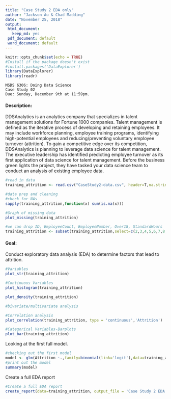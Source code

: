 ```yaml
---
title: "Case Study 2 EDA only"
author: "Jackson Au & Chad Madding"
date: "November 25, 2018"
output:
 html_document:
   keep_md: yes
 pdf_document: default
 word_document: default
---
```


```r
knitr::opts_chunk$set(echo = TRUE)
#Install if the package doesn't exist 
#install.packages('DataExplorer') 
library(DataExplorer)
library(readr)
```

    MSDS 6306: Doing Data Science
    Case Study 02
    Due: Sunday, December 9th at 11:59pm. 

#### Description:
DDSAnalytics is an analytics company that specializes in talent management solutions for Fortune 1000 companies. Talent management is defined as the iterative process of developing and retaining employees. It may include workforce planning, employee training programs, identifying high-potential employees and reducing/preventing voluntary employee turnover (attrition). To gain a competitive edge over its competition, DDSAnalytics is planning to leverage data science for talent management. The executive leadership has identified predicting employee turnover as its first application of data science for talent management. Before the business green lights the project, they have tasked your data science team to conduct an analysis of existing employee data.

```r
#read in data
training_attrition <- read.csv("CaseStudy2-data.csv", header=T,na.strings=c(""))

#data prep and cleaning
#check for NAs
sapply(training_attrition,function(x) sum(is.na(x)))

#Graph of missing data
plot_missing(training_attrition)

#we can drop ID, EmployeeCount, EmployeeNumber, Over18, StandardHours
training_attrition <- subset(training_attrition,select=c(2,3,4,5,6,7,8,9,12,13,14,15,16,17,18,19,20,21,22,24,25,26,27,29,30,31,32,33,34,35,36,37))

```

#### Goal:
Conduct exploratory data analysis (EDA) to determine factors that lead to attrition.

```r

#Variables
plot_str(training_attrition)

#Continuous Variables
plot_histogram(training_attrition)

plot_density(training_attrition)

#bivariate/multivariate analysis

#Correlation analysis
plot_correlation(training_attrition, type = 'continuous','Attrition')

#Categorical Variables-Barplots
plot_bar(training_attrition)
```

Looking at the first full model.
```r
#checking out the first model
model <- glm(Attrition ~.,family=binomial(link='logit'),data=training_attrition)
#print out the model
summary(model)
```



Create a full EDA report

```r
#Create a full EDA report
create_report(data=training_attrition, output_file = 'Case Study 2 EDA.html', y='Attrition')
```
